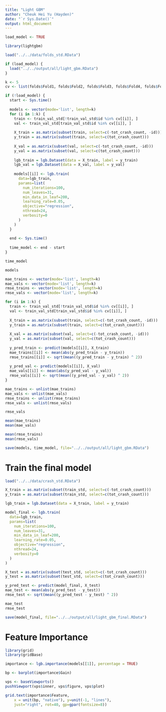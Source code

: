 ```yaml
---
title: "Light GBM"
author: "Cheuk Hei Yu (Hayden)"
date: "`r Sys.Date()`"
output: html_document
---
```


```r
load_model <- TRUE
```

```r
library(lightgbm)
```

```r
load("../../data/folds_std.RData")

if (load_model) {
  load("../../output/all/light_gbm.RData")
}
```

```r
k <- 5
cv <- list(folds$Fold1, folds$Fold2, folds$Fold3, folds$Fold4, folds$Fold5)

if (!load_model) {
  start <- Sys.time()
  
  models <- vector(mode='list', length=k)
  for (i in 1:k) {
    train <- train_val_std[!train_val_std$id %in% cv[[i]], ]
    val <- train_val_std[train_val_std$id %in% cv[[i]], ]
    
    X_train = as.matrix(subset(train, select=c(-tot_crash_count, -id)))
    y_train = as.matrix(subset(train, select=c(tot_crash_count)))
    
    X_val = as.matrix(subset(val, select=c(-tot_crash_count, -id)))
    y_val = as.matrix(subset(val, select=c(tot_crash_count)))
    
    lgb_train = lgb.Dataset(data = X_train, label = y_train)
    lgb_val = lgb.Dataset(data = X_val, label = y_val)
  
    models[[i]] <- lgb.train(
      data=lgb_train,
      params=list(
        num_iterations=100,
        num_leaves=31,
        min_data_in_leaf=200,
        learning_rate=0.05,
        objective="regression",
        nthread=24,
        verbosity=0
      )
    )
  }
  
  end <- Sys.time()
  
  time_model <- end - start
}

time_model
```

```r
models
```

```r
mae_trains <- vector(mode='list', length=k)
mae_vals <- vector(mode='list', length=k)
rmse_trains <- vector(mode='list', length=k)
rmse_vals <- vector(mode='list', length=k)

for (i in 1:k) {
  train <- train_val_std[!train_val_std$id %in% cv[[i]], ]
  val <- train_val_std[train_val_std$id %in% cv[[i]], ]
  
  X_train = as.matrix(subset(train, select=c(-tot_crash_count, -id)))
  y_train = as.matrix(subset(train, select=c(tot_crash_count)))
  
  X_val = as.matrix(subset(val, select=c(-tot_crash_count, -id)))
  y_val = as.matrix(subset(val, select=c(tot_crash_count)))
  
  y_pred_train <- predict(models[[i]], X_train)
  mae_trains[[i]] <- mean(abs(y_pred_train - y_train))
  rmse_trains[[i]] <- sqrt(mean((y_pred_train - y_train) ^ 2))
  
  y_pred_val <- predict(models[[i]], X_val)
  mae_vals[[i]] <- mean(abs(y_pred_val - y_val))
  rmse_vals[[i]] <- sqrt(mean((y_pred_val - y_val) ^ 2))
}

mae_trains <- unlist(mae_trains)
mae_vals <- unlist(mae_vals)
rmse_trains <- unlist(rmse_trains)
rmse_vals <- unlist(rmse_vals)
```

```r
rmse_vals
```

```r
mean(mae_trains)
mean(mae_vals)
```

```r
mean(rmse_trains)
mean(rmse_vals)
```

```r
save(models, time_model, file="../../output/all/light_gbm.RData")
```

# Train the final model
```r
load("../../data/crash_std.RData")
```

```r
X_train = as.matrix(subset(train_std, select=c(-tot_crash_count)))
y_train = as.matrix(subset(train_std, select=c(tot_crash_count)))

lgb_train = lgb.Dataset(data = X_train, label = y_train)

model_final <- lgb.train(
  data=lgb_train,
  params=list(
    num_iterations=100,
    num_leaves=31,
    min_data_in_leaf=200,
    learning_rate=0.05,
    objective="regression",
    nthread=24,
    verbosity=0
  )
)
```

```r
X_test = as.matrix(subset(test_std, select=c(-tot_crash_count)))
y_test = as.matrix(subset(test_std, select=c(tot_crash_count)))

y_pred_test <- predict(model_final, X_test)
mae_test <- mean(abs(y_pred_test - y_test))
rmse_test <- sqrt(mean((y_pred_test - y_test) ^ 2))
```

```r
mae_test
rmse_test
```

```r
save(model_final, file="../../output/all/light_gbm_final.RData")
```

# Feature Importance
```r
library(grid)
library(gridBase)
```

```r
importance <- lgb.importance(models[[1]], percentage = TRUE)
```

```r
bp <- barplot(importance$Gain)

vps <- baseViewports()
pushViewport(vps$inner, vps$figure, vps$plot)

grid.text(importance$Feature,
    x = unit(bp, "native"), y=unit(-1, "lines"),
    just="right", rot=40, gp=gpar(fontsize=8))
```
